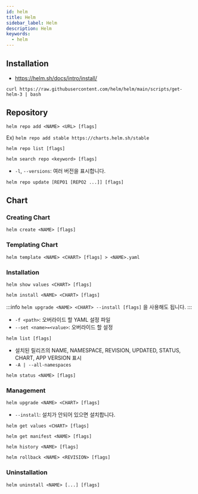 ```yaml
---
id: helm
title: Helm
sidebar_label: Helm
description: Helm
keywords:
  - helm
---
```


## Installation

- https://helm.sh/docs/intro/install/

```shell
curl https://raw.githubusercontent.com/helm/helm/main/scripts/get-helm-3 | bash
```

## Repository

```shell
helm repo add <NAME> <URL> [flags]
```

Ex) `helm repo add stable https://charts.helm.sh/stable`

```shell
helm repo list [flags]
```

```shell
helm search repo <keyword> [flags]
```

- `-l`, `--versions`: 여러 버전을 표시합니다.

```shell
helm repo update [REPO1 [REPO2 ...]] [flags]
```

## Chart

### Creating Chart

```shell
helm create <NAME> [flags]
```

### Templating Chart

```shell
helm template <NAME> <CHART> [flags] > <NAME>.yaml
```

### Installation

```shell
helm show values <CHART> [flags]
```

```shell
helm install <NAME> <CHART> [flags]
```

:::info
`helm upgrade <NAME> <CHART> --install [flags]` 을 사용해도 됩니다.
:::

- `-f <path>`: 오버라이드 할 YAML 설정 파일
- `--set <name>=<value>`: 오버라이드 할 설정

```shell
helm list [flags]
```

- 설치된 릴리즈의 NAME, NAMESPACE, REVISION, UPDATED, STATUS, CHART, APP VERSION 표시
- `-A | --all-namespaces`

```shell
helm status <NAME> [flags]
```

### Management

```shell
helm upgrade <NAME> <CHART> [flags]
```

- `--install`: 설치가 안되어 있으면 설치합니다.

```shell
helm get values <CHART> [flags]
```

```shell
helm get manifest <NAME> [flags]
```

```shell
helm history <NAME> [flags]
```

```shell
helm rollback <NAME> <REVISION> [flags]
```

### Uninstallation

```shell
helm uninstall <NAME> [...] [flags]
```

